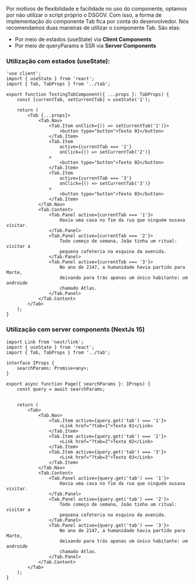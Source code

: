 
<Meta title="Components/Tab" of={TabStories} name="Docs" />

Por motivos de flexibilidade e facilidade no uso do componente, optamos por não
utilizar o script próprio o DSGOV. Com isso, a forma de
implementação do componente Tab fica por conta do desenvolvedor.
Nós recomendamos duas maneiras de utilizar o componente Tab. São elas:

- Por meio de estados (useState) via **Client Components**
- Por meio de queryParams e SSR via **Server Components**

### Utilização com estados (useState):

```tsx
'use client';
import { useState } from 'react';
import { Tab, TabProps } from '../tab';

export function TestingTabComponent({ ...props }: TabProps) {
    const [currentTab, setCurrentTab] = useState('1');

    return (
        <Tab {...props}>
            <Tab.Nav>
                <Tab.Item onClick={() => setCurrentTab('1')}>
                    <button type="button">Texto 01</button>
                </Tab.Item>
                <Tab.Item
                    active={currentTab === '2'}
                    onClick={() => setCurrentTab('2')}
                >
                    <button type="button">Texto 02</button>
                </Tab.Item>
                <Tab.Item
                    active={currentTab === '3'}
                    onClick={() => setCurrentTab('3')}
                >
                    <button type="button">Texto 03</button>
                </Tab.Item>
            </Tab.Nav>
            <Tab.Content>
                <Tab.Panel active={currentTab === '1'}>
                    Havia uma casa no fim da rua que ninguém ousava visitar.
                </Tab.Panel>
                <Tab.Panel active={currentTab === '2'}>
                    Todo começo de semana, João tinha um ritual: visitar a
                    pequena cafeteria na esquina da avenida.
                </Tab.Panel>
                <Tab.Panel active={currentTab === '3'}>
                    No ano de 2147, a humanidade havia partido para Marte,
                    deixando para trás apenas um único habitante: um androide
                    chamado Atlas.
                </Tab.Panel>
            </Tab.Content>
        </Tab>
    );
}
```

### Utilização com server components (NextJs 15)

```tsx
import Link from 'next/link';
import { useState } from 'react';
import { Tab, TabProps } from '../tab';

interface IProps {
    searchParams: Promise<any>;
}

export async function Page({ searchParams }: IProps) {
    const query = await searchParams;


    return (
        <Tab>
            <Tab.Nav>
                <Tab.Item active={query.get('tab') === '1'}>
                    <Link href="?tab=1">Texto 01</Link>
                </Tab.Item>
                <Tab.Item active={query.get('tab') === '2'}>
                    <Link href="?tab=2">Texto 02</Link>
                </Tab.Item>
                <Tab.Item active={query.get('tab') === '3'}>
                    <Link href="?tab=3">Texto 03</Link>
                </Tab.Item>
            </Tab.Nav>
            <Tab.Content>
                <Tab.Panel active={query.get('tab') === '1'}>
                    Havia uma casa no fim da rua que ninguém ousava visitar.
                </Tab.Panel>
                <Tab.Panel active={query.get('tab') === '2'}>
                    Todo começo de semana, João tinha um ritual: visitar a
                    pequena cafeteria na esquina da avenida.
                </Tab.Panel>
                <Tab.Panel active={query.get('tab') === '3'}>
                    No ano de 2147, a humanidade havia partido para Marte,
                    deixando para trás apenas um único habitante: um androide
                    chamado Atlas.
                </Tab.Panel>
            </Tab.Content>
        </Tab>
    );
}
```

<Controls />

<Stories />
